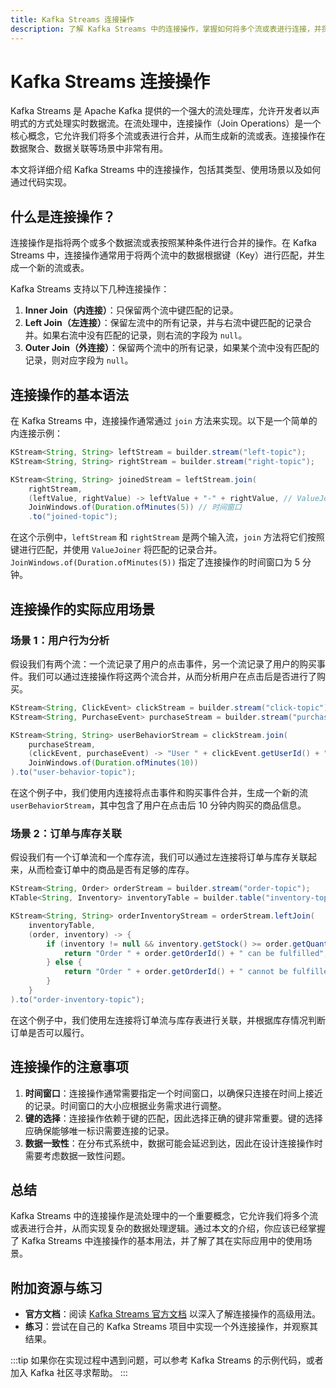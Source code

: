 ```yaml
---
title: Kafka Streams 连接操作
description: 了解 Kafka Streams 中的连接操作，掌握如何将多个流或表进行连接，并探索其在实际应用中的使用场景。
---
```


# Kafka Streams 连接操作

Kafka Streams 是 Apache Kafka 提供的一个强大的流处理库，允许开发者以声明式的方式处理实时数据流。在流处理中，连接操作（Join Operations）是一个核心概念，它允许我们将多个流或表进行合并，从而生成新的流或表。连接操作在数据聚合、数据关联等场景中非常有用。

本文将详细介绍 Kafka Streams 中的连接操作，包括其类型、使用场景以及如何通过代码实现。

## 什么是连接操作？

连接操作是指将两个或多个数据流或表按照某种条件进行合并的操作。在 Kafka Streams 中，连接操作通常用于将两个流中的数据根据键（Key）进行匹配，并生成一个新的流或表。

Kafka Streams 支持以下几种连接操作：

1. **Inner Join（内连接）**：只保留两个流中键匹配的记录。
2. **Left Join（左连接）**：保留左流中的所有记录，并与右流中键匹配的记录合并。如果右流中没有匹配的记录，则右流的字段为 `null`。
3. **Outer Join（外连接）**：保留两个流中的所有记录，如果某个流中没有匹配的记录，则对应字段为 `null`。

## 连接操作的基本语法

在 Kafka Streams 中，连接操作通常通过 `join` 方法来实现。以下是一个简单的内连接示例：

```java
KStream<String, String> leftStream = builder.stream("left-topic");
KStream<String, String> rightStream = builder.stream("right-topic");

KStream<String, String> joinedStream = leftStream.join(
    rightStream,
    (leftValue, rightValue) -> leftValue + "-" + rightValue, // ValueJoiner
    JoinWindows.of(Duration.ofMinutes(5)) // 时间窗口
    .to("joined-topic");
```

在这个示例中，`leftStream` 和 `rightStream` 是两个输入流，`join` 方法将它们按照键进行匹配，并使用 `ValueJoiner` 将匹配的记录合并。`JoinWindows.of(Duration.ofMinutes(5))` 指定了连接操作的时间窗口为 5 分钟。

## 连接操作的实际应用场景

### 场景 1：用户行为分析

假设我们有两个流：一个流记录了用户的点击事件，另一个流记录了用户的购买事件。我们可以通过连接操作将这两个流合并，从而分析用户在点击后是否进行了购买。

```java
KStream<String, ClickEvent> clickStream = builder.stream("click-topic");
KStream<String, PurchaseEvent> purchaseStream = builder.stream("purchase-topic");

KStream<String, String> userBehaviorStream = clickStream.join(
    purchaseStream,
    (clickEvent, purchaseEvent) -> "User " + clickEvent.getUserId() + " clicked and then purchased " + purchaseEvent.getProductId(),
    JoinWindows.of(Duration.ofMinutes(10))
).to("user-behavior-topic");
```

在这个例子中，我们使用内连接将点击事件和购买事件合并，生成一个新的流 `userBehaviorStream`，其中包含了用户在点击后 10 分钟内购买的商品信息。

### 场景 2：订单与库存关联

假设我们有一个订单流和一个库存流，我们可以通过左连接将订单与库存关联起来，从而检查订单中的商品是否有足够的库存。

```java
KStream<String, Order> orderStream = builder.stream("order-topic");
KTable<String, Inventory> inventoryTable = builder.table("inventory-topic");

KStream<String, String> orderInventoryStream = orderStream.leftJoin(
    inventoryTable,
    (order, inventory) -> {
        if (inventory != null && inventory.getStock() >= order.getQuantity()) {
            return "Order " + order.getOrderId() + " can be fulfilled";
        } else {
            return "Order " + order.getOrderId() + " cannot be fulfilled due to insufficient stock";
        }
    }
).to("order-inventory-topic");
```

在这个例子中，我们使用左连接将订单流与库存表进行关联，并根据库存情况判断订单是否可以履行。

## 连接操作的注意事项

1. **时间窗口**：连接操作通常需要指定一个时间窗口，以确保只连接在时间上接近的记录。时间窗口的大小应根据业务需求进行调整。
2. **键的选择**：连接操作依赖于键的匹配，因此选择正确的键非常重要。键的选择应确保能够唯一标识需要连接的记录。
3. **数据一致性**：在分布式系统中，数据可能会延迟到达，因此在设计连接操作时需要考虑数据一致性问题。

## 总结

Kafka Streams 中的连接操作是流处理中的一个重要概念，它允许我们将多个流或表进行合并，从而实现复杂的数据处理逻辑。通过本文的介绍，你应该已经掌握了 Kafka Streams 中连接操作的基本用法，并了解了其在实际应用中的使用场景。

## 附加资源与练习

- **官方文档**：阅读 [Kafka Streams 官方文档](https://kafka.apache.org/documentation/streams/) 以深入了解连接操作的高级用法。
- **练习**：尝试在自己的 Kafka Streams 项目中实现一个外连接操作，并观察其结果。

:::tip
如果你在实现过程中遇到问题，可以参考 Kafka Streams 的示例代码，或者加入 Kafka 社区寻求帮助。
:::